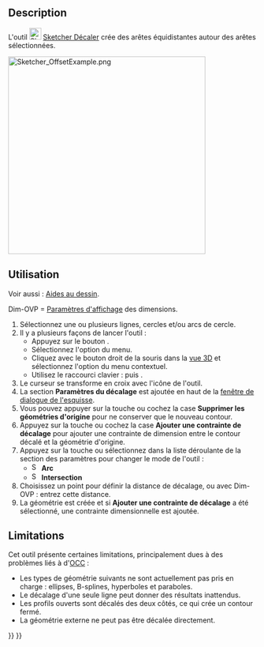<languages/>

{{Docnav/fr
|[[Sketcher_Scale/fr|Mise à l'échelle]]
|[[Sketcher_Symmetry/fr|Symétriser]]
|[[Sketcher_Workbench/fr|Atelier Sketcher]]
|IconL=Sketcher_Scale.svg‎
|IconR=Sketcher_Symmetry.svg‎
|IconC=Workbench_Sketcher.svg
}}

{{GuiCommand/fr
|Name=Sketcher Offset
|Name/fr=Sketcher Décaler une géométrie
|MenuLocation=Esquisse → Outils d'esquisse → Décaler une géométrie
|Workbenches=[[Sketcher_Workbench/fr|Sketcher]]
|Shortcut={{KEY|Z}} {{KEY|T}}
|Version=1.0
|SeeAlso=
}}

==Description==

L'outil [[Image:Sketcher_Offset.svg|24px]] [[Sketcher_Offset/fr|Sketcher Décaler]] crée des arêtes équidistantes autour des arêtes sélectionnées.

[[Image:Sketcher_OffsetExample.png‎|400px]]
{{Caption|Arêtes équidistantes autour d'une polyligne de construction fermée (O) et ouverte (U)}}

<span id="Usage"></span>
==Utilisation==

Voir aussi : [[Sketcher_Workbench/fr#Aides_au_dessin|Aides au dessin]].

Dim-OVP = [[Sketcher_Preferences/fr#Général|Paramètres d'affichage]] des dimensions.

# Sélectionnez une ou plusieurs lignes, cercles et/ou arcs de cercle.
# Il y a plusieurs façons de lancer l'outil :
#* Appuyez sur le bouton {{Button|[[Image:Sketcher_Offset.svg|16px]] [[Sketcher_Offset/fr|Décaler la géométrie]]}}.
#* Sélectionnez l'option {{MenuCommand|Esquisse → Outils d'esquisse → [[Image:Sketcher_Offset.svg|16px]] Décaler la géométrie}} du menu.
#* Cliquez avec le bouton droit de la souris dans la [[3D_view/fr|vue 3D]] et sélectionnez l'option {{MenuCommand|[[Image:Sketcher_Offset.svg|16px]] Décaler la géométrie}} du menu contextuel.
#* Utilisez le raccourci clavier : {{KEY|Z}} puis {{KEY|T}}.
# Le curseur se transforme en croix avec l'icône de l'outil.
# La section '''Paramètres du décalage''' est ajoutée en haut de la [[Sketcher_Dialog/fr|fenêtre de dialogue de l'esquisse]].
# Vous pouvez appuyer sur la touche {{KEY|U}} ou cochez la case '''Supprimer les géométries d'origine''' pour ne conserver que le nouveau contour.
# Appuyez sur la touche {{KEY|J}} ou cochez la case '''Ajouter une contrainte de décalage''' pour ajouter une contrainte de dimension entre le contour décalé et la géométrie d'origine.
# Appuyez sur la touche {{KEY|M}} ou sélectionnez dans la liste déroulante de la section des paramètres pour changer le mode de l'outil :
#* [[Image:Sketcher_OffsetArc.svg|16px]] '''Arc'''
#* [[Image:Sketcher_OffsetIntersection.svg|16px]] '''Intersection'''
# Choisissez un point pour définir la distance de décalage, ou avec Dim-OVP : entrez cette distance.
# La géométrie est créée et si '''Ajouter une contrainte de décalage''' a été sélectionné, une contrainte dimensionnelle est ajoutée.

==Limitations==

<div class="mw-translate-fuzzy">
Cet outil présente certaines limitations, principalement dues à des problèmes liés à d'[[OpenCASCADE/fr|OCC]] :
* Les types de géométrie suivants ne sont actuellement pas pris en charge : ellipses, B-splines, hyperboles et paraboles.
* Le décalage d'une seule ligne peut donner des résultats inattendus.
* Les profils ouverts sont décalés des deux côtés, ce qui crée un contour fermé.
* La géométrie externe ne peut pas être décalée directement.
</div>


{{Docnav/fr
|[[Sketcher_Scale/fr|Mise à l'échelle]]
|[[Sketcher_Symmetry/fr|Symétriser]]
|[[Sketcher_Workbench/fr|Atelier Sketcher]]
|IconL=Sketcher_Scale.svg‎
|IconR=Sketcher_Symmetry.svg‎
|IconC=Workbench_Sketcher.svg
}}

{{Sketcher_Tools_navi{{#translation:}}}}
{{Userdocnavi{{#translation:}}}}